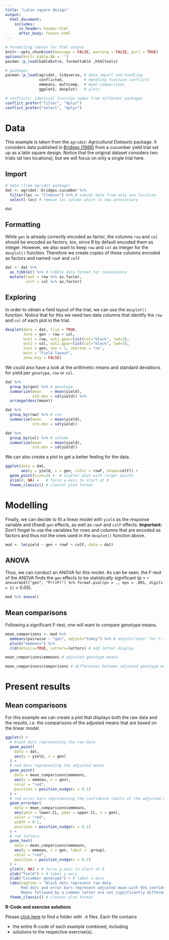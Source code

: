 ```yaml
---
title: "Latin square design"
output: 
  html_document:
    includes:
      in_header: header.html
      after_body: footer.html		
---
```


```r
# formatting tables for html output
knitr::opts_chunk$set(message = FALSE, warning = FALSE, purl = TRUE)
options(knitr.kable.NA = '')
pacman::p_load(kableExtra, formattable ,htmltools)
```

```r
# packages
pacman::p_load(agridat, tidyverse, # data import and handling
               conflicted,         # handling function conflicts
               emmeans, multcomp,  # mean comparisons
               ggplot2, desplot)   # plots

# conflicts: identical function names from different packages
conflict_prefer("filter", "dplyr")
conflict_prefer("select", "dplyr")
```

# Data

This example is taken from the `agridat`*: Agricultural Datasets* package. It considers data published in [Bridges (1989)](https://rdrr.io/github/kwstat/agridat/man/bridges.cucumber.html){target="_blank"} from a cucumber yield trial set up as a latin square design. Notice that the original dataset considers two trials (at two locations), but we will focus on only a single trial here.  

## Import

```r
# data (from agridat package)
dat <- agridat::bridges.cucumber %>% 
  filter(loc == "Clemson") %>% # subset data from only one location
  select(-loc) # remove loc column which is now unnecessary

dat
```

## Formatting

While `gen` is already correctly encoded as factor, the columns `row` and `col` should be encoded as factors, too, since R by default encoded them as integer. However, we also want to keep `row` and `col` as integer for the `desplot()` function. Therefore we create copies of these columns encoded as factors and named `rowF` and `colF`

```r
dat <- dat %>% 
  as_tibble() %>% # tibble data format for convenience
  mutate(rowF = row %>% as.factor,
         colF = col %>% as.factor)
```

## Exploring

In order to obtain a field layout of the trial, we can use the `desplot()` function. Notice that for this we need two data columns that identify the `row` and `col` of each plot in the trial. 

```r
desplot(data = dat, flip = TRUE,
        form = gen ~ row + col, 
        out1 = row, out1.gpar=list(col="black", lwd=3),
        out2 = col, out2.gpar=list(col="black", lwd=3),
        text = gen, cex = 1, shorten = "no",
        main = "Field layout", 
        show.key = FALSE)
```

We could also have a look at the arithmetic means and standard deviations for yield per `genotype`, `row` or `col`.

```r
dat %>% 
  group_by(gen) %>% # genotype
  summarize(mean    = mean(yield),
            std.dev = sd(yield)) %>% 
  arrange(desc(mean))
```

<div class = "row"> <div class = "col-md-6">
```r
dat %>% 
  group_by(row) %>% # row
  summarize(mean    = mean(yield),
            std.dev = sd(yield))
```
</div> <div class = "col-md-6">
```r
dat %>% 
  group_by(col) %>% # column
  summarize(mean    = mean(yield),
            std.dev = sd(yield))
```
</div> </div>

We can also create a plot to get a better feeling for the data.

```r
ggplot(data = dat,
       aes(y = yield, x = gen, color = rowF, shape=colF)) +
  geom_point(size=2) +  # scatter plot with larger points
  ylim(0, NA) +   # force y-axis to start at 0
  theme_classic() # clearer plot format 
```

# Modelling

Finally, we can decide to fit a linear model with `yield` as the response variable and (fixed) `gen` effects, as well as `rowF` and `colF` effects. **Important:** Don't forget to use the variables for rows and columns that are encoded as factors and thus not the ones used in the `desplot()` function above.

```r
mod <- lm(yield ~ gen + rowF + colF, data = dat)
```

## ANOVA

Thus, we can conduct an ANOVA for this model. As can be seen, the F-test of the ANOVA finds the `gen` effects to be statistically significant (p = `r anova(mod)["gen", "Pr(>F)"] %>% format.pval(pv = ., eps = .001, digits = 2)` < 0.05). 

```r
mod %>% anova()
```

## Mean comparisons

Following a significant F-test, one will want to compare genotype means.

```r
mean_comparisons <- mod %>% 
  emmeans(pairwise ~ "gen", adjust="tukey") %>% # adjust="none" for t-test
  pluck("emmeans") %>% 
  cld(details=TRUE, Letters=letters) # add letter display

mean_comparisons$emmeans # adjusted genotype means

mean_comparisons$comparisons # differences between adjusted genotype means 
```

# Present results

## Mean comparisons

For this example we can create a plot that displays both the raw data and the results, *i.e.* the comparisons of the adjusted means that are based on the linear model.

```r
ggplot() +
  # black dots representing the raw data
  geom_point(
    data = dat,
    aes(y = yield, x = gen)
  ) +
  # red dots representing the adjusted means
  geom_point(
    data = mean_comparisons$emmeans,
    aes(y = emmean, x = gen),
    color = "red",
    position = position_nudge(x = 0.1)
  ) +
  # red error bars representing the confidence limits of the adjusted means
  geom_errorbar(
    data = mean_comparisons$emmeans,
    aes(ymin = lower.CL, ymax = upper.CL, x = gen),
    color = "red",
    width = 0.1,
    position = position_nudge(x = 0.1)
  ) +
  # red letters 
  geom_text(
    data = mean_comparisons$emmeans,
    aes(y = emmean, x = gen, label = .group),
    color = "red",
    position = position_nudge(x = 0.2)
  ) + 
  ylim(0, NA) + # force y-axis to start at 0
  ylab("Yield") + # label y-axis
  xlab("Cucumber genotype") + # label x-axis
  labs(caption = "Black dots represent raw data
       Red dots and error bars represent adjusted mean with 95% confidence limits per genotype
       Means followed by a common letter are not significantly different according to the Tukey-test") +
  theme_classic() # clearer plot format 
```

**R-Code and exercise solutions**

Please [click here](https://github.com/SchmidtPaul/DSFAIR/tree/master/Rpurl){target="_blank"} to find a folder with `.R` files. Each file contains

 * the entire R-code of each example combined, including
 * solutions to the respective exercise(s).